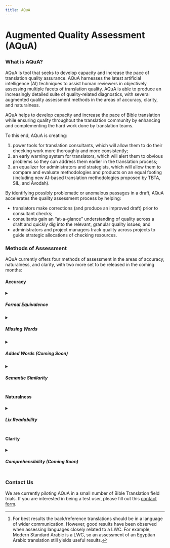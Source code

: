 ```yaml
---
title: AQuA
---
```


# Augmented Quality Assessment (AQuA)

### What is AQuA?

AQuA is tool that seeks to develop capacity and increase the pace of translation quality assurance. AQuA harnesses the latest 
artificial intelligence (AI) techniques to assist human reviewers in objectively assessing multiple facets of 
translation quality. AQuA is able to produce an increasingly detailed suite of quality-related diagnostics, with several augmented quality assessment methods in the areas of accuracy, clarity, and naturalness. 

AQuA helps to develop capacity and increase the pace of Bible translation while ensuring quality throughout the translation community by enhancing and complementing the hard work done by translation teams.

To this end, AQuA is creating:

1. power tools for translation consultants, which will allow them to do their checking work more thoroughly and more consistently;
2. an early warning system for translators, which will alert them to obvious problems so they can address them earlier in the translation process;
3. an equalizer for administrators and strategists, which will allow them to compare and evaluate methodologies and products on an equal footing (including new AI-based translation methodologies proposed by TBTA, SIL, and Avodah).

By identifying possibly problematic or anomalous passages in a draft, AQuA accelerates the quality assessment process by helping:

- translators make corrections (and produce an improved draft) prior to consultant checks;
- consultants gain an “at-a-glance” understanding of quality across a draft and quickly dig into the relevant, granular quality issues; and
- administrators and project managers track quality across projects to guide strategic allocations of checking resources.

### Methods of Assessment 

AQuA currently offers four methods of assessment in the areas of accuracy, naturalness, and clarity, with two more set to be released in the coming months:

#### Accuracy

<details>
  <summary><h5>Formal Equivalence</h5></summary>

The Formal Equivalence assessment gives insight into how formally equivalent or dynamic a draft translation is in comparison to a reference. 

 <h6>How it works:</h6>
 In general, formal equivalence scores are a measure of AQuA’s confidence in its ability to align functionally equivalent words between a draft and a source. 
 We call the act of aligning these words "word correspondence". 
 Our word correspondence algorithm works in several steps. First, we use a variety of computational techniques to align corresponding words between the draft text and the source. 
 We employ three algorithms for word correspondence: 
 <ul>
 <li>Fast Align (the same algorithm used in the Paratext Interlinearizer)</li>
 <li>The "Match Algorithm", which aligns words based on their verse co-occurences (we return the <a href="https://en.wikipedia.org/wiki/Jaccard_index">Jaccard Similarity</a> of the two words)</li>
 <li>An AI autoencoder model that yields high-dimensional embeddings of two words. We then return the <a href="https://en.wikipedia.org/wiki/Cosine_similarity">Cosine Similarity</a> of these two vectors.</li>
 </ul>

 Each of these algorithms gives a score representing the confidence of a given word alignment. 
 As a result, we now have a very long list of plausible word alignment pairs between the draft and the source for every verse, and a confidence score for that alignment.  

 Dynamicity scores are calculated by taking the average alignment score for each word in the source text. 
 Higher alignment scores mean that the algorithm was more easily able to align source words with target words, and therefore the source and target texts are likely more formally equivalent. 
 Lower average alignment scores mean that the words are more difficult to align, and therefore the translation is probably less formally equivalent.

 We tokenize words by whitespace, so the Formal Equivalence assessment currently does not work for non-whitespace languages, such as Thai. This assessment also yields more accurate results when used on isolating languages,
 as opposed to polysynthetic languages. Future research will focus on non-whitespace, subword, and phrase-level tokenization to improve performance on a wider variety of languages. 

</details>

<details>
  <summary><h5>Missing Words</h5></summary>

 The Missing Words assessment identifies words from a source text that may be missing from a draft. 

 <h6>How it works:</h6>
 To identify potential missing words, we build off of the word alignments generated from the Formal Equivalence assessment. 
 After running the word correspondence algorithm between the draft and source translations, we then run it again between the source translation and several other reference translations. 
 Finally, we compare the scores across the assessments.

 Words in the source translation that have a low alignment score with regards to the draft but have a high alignment score with at least one word in each of the other reference translations 
 are flagged as potentially missing from the draft. In other words, if the algorithm can find a likely match for a given word in a given verse between the source and a target word in  several references, 
 but not between the source and the draft, that word in the source likely doesn't have an equivalent in the draft. 

 We tokenize words by whitespace, so the Missing Words assessment currently does not work for non-whitespace languages, such as Thai. This assessment also yields more accurate results when used on isolating languages,
 as opposed to polysynthetic languages. Future research will focus on non-whitespace, subword, and phrase-level tokenization to improve performance on a wider variety of languages. 

</details>

<details>
  <summary><h5>Added Words (Coming Soon)</h5></summary>

  The Added Words assessment identifies words from a source text that may be missing from a draft. 

  <h6>How it works:</h6>
  The process for identifying potential added words is very similar to identifying missing words. 
  After running word correspondence between the draft and the source, the algorithm selects the highest confidence score associated with each target word for each verse. 
  If a particular high score falls below a specified threshold (e.g., 0.1), it is flagged as a potential added word, indicating that the corresponding word may not exist in the source text. 
  Unlike the Missing Words assessment, the Added Words assessment does not involve comparing the correspondence scores with reference translations, 
  since added words are specific to the target text being analyzed and would not be expected to appear in other translations.

  We tokenize words by whitespace, so the Missing Words assessment currently does not work for non-whitespace languages, such as Thai. This assessment also yields more accurate results when used on isolating languages,
  as opposed to polysynthetic languages. Future research will focus on non-whitespace, subword, and phrase-level tokenization to improve performance on a wider variety of languages. 

</details>

<details>
  <summary><h5>Semantic Similarity</h5></summary>

 The Semantic Similarity assessment measures the difference in meaning between a back translation[^1] of a draft and a reference translation (usually the source translation). 
 This assessment can show us where the meaning of the two passages is very similar, even if they use completely different words, as well as where the meanings are very different, even if they use very similar words.

 <h6>How it works:</h6>
 We use Google's Language Agnostic BERT Sentence Embeddings (LaBSE) model to assign a score from 0 (most different) to 10 (most similar) to each verse and chapter pair. 
 You can read more about the LaBSE model <a href="https://ai.googleblog.com/2020/08/language-agnostic-bert-sentence.html">here</a>, or read the model paper <a href="https://arxiv.org/abs/2007.01852">here</a>.

 [^1]: For best results the back/reference translations should be in a language of wider communication. However, good results have been observed when assessing languages closely related to a LWC.  For example, Modern Standard Arabic is a LWC, so an assessment of an Egyptian Arabic translation still yields useful results.

</details>

#### Naturalness

<details>
  <summary><h5>Lix Readability</h5></summary>

  The Lix Readability Assessment uses a simple formula, the Lix readability metric, as a proxy for the readability of a text by taking into account word and sentence length.
  
  <h6>How it works:</h6> 
  Lix is a readability formula based on word and sentence length of a text. 
  Because it does not take syllables into account, it works better for non-English languages than other readability metrics like Flesch Kincaid. 
  
  The Lix formula is as follows:

  <p><em>% of long words in the text + average words per sentence in the text</em></p>
  where a word is classified as "long" if it contains a certain number of letters (for our purposes, greater than 7 letters). 

  Lix readability works best for languages written with an alphabetic script, with whitespace at word boundaries. It does not take into account word choice or syntax, which also factor into a text's readability. 
  We are exploring opportunities to enhance the assessment by developing a more comprehensive and multilingual measure of readability with deep learning. 
  This approach will take into account the unique characteristics and readability standards of various diverse languages, ensuring a more accurate and contextually relevant evaluation.

</details>

#### Clarity

<details>
  <summary><h5>Comprehensibility (Coming Soon)</h5></summary>

  The Comprehensibility assessment focuses on evaluating the understandability and completeness of information in the target text.

  <h6>How it works:</h6>
  This assessment incorporates machine-generated question-answer pairs that correspond to the expected information within each verse. 
  It requires a back translation of the draft text into a language of wider communication. 

  Using a question-answering model, we provide the verse text as context and pose the corresponding question to the model. 
  We then compare the model's answer to the expected answer from the question-answer pair. 
  If the model's answer differs significantly from the expected answer, it suggests the possibility of missing or incomplete information within the verse.

</details>

### Contact Us
We are currently piloting AQuA in a small number of Bible Translation field trials. If you are interested in being a test user, please fill out this [contact form](../../contact). 